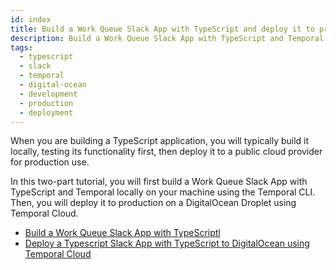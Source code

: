 ```yaml
---
id: index
title: Build a Work Queue Slack App with TypeScript and deploy it to production on DigitalOcean
description: Build a Work Queue Slack App with TypeScript and Temporal and deploy it to production on a DigitalOcean Droplet.
tags:
  - typescript
  - slack
  - temporal
  - digital-ocean
  - development
  - production
  - deployment
---
```


When you are building a TypeScript application, you will typically build it locally, testing its functionality first, then deploy it to a public cloud provider for production use.

In this two-part tutorial, you will first build a Work Queue Slack App with TypeScript and Temporal locally on your machine using the Temporal CLI.
Then, you will deploy it to production on a DigitalOcean Droplet using Temporal Cloud.

- [Build a Work Queue Slack App with TypeScriptl](/tutorials/typescript/work-queue-slack-app/build)
- [Deploy a Typescript Slack App with TypeScript to DigitalOcean using Temporal Cloud](/tutorials/typescript/work-queue-slack-app/deploy)

